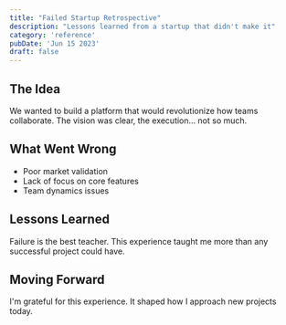 ```yaml
---
title: "Failed Startup Retrospective"
description: "Lessons learned from a startup that didn't make it"
category: 'reference'
pubDate: 'Jun 15 2023'
draft: false
---
```


## The Idea

We wanted to build a platform that would revolutionize how teams collaborate. The vision was clear, the execution... not so much.

## What Went Wrong

- Poor market validation
- Lack of focus on core features
- Team dynamics issues

## Lessons Learned

Failure is the best teacher. This experience taught me more than any successful project could have.

## Moving Forward

I'm grateful for this experience. It shaped how I approach new projects today.
